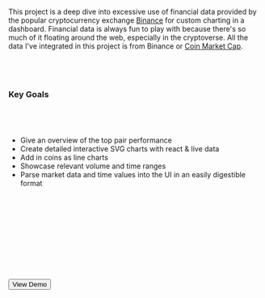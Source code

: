 
This project is a deep dive into excessive use of financial data provided by the popular cryptocurrency exchange <a href="https://binance.com" target="_blank">Binance</a> for custom charting in a dashboard. Financial data is always fun to play with because there's so much of it floating around the web, especially in the cryptoverse. All the data I've integrated in this project is from Binance or <a href="https://coinmarketcap.com">Coin Market Cap</a>.

&nbsp;&nbsp;
-----

### Key Goals

&nbsp;&nbsp;
-----

- Give an overview of the top pair performance
- Create detailed interactive SVG charts with react & live data
- Add in coins as line charts
- Showcase relevant volume and time ranges
- Parse market data and time values into the UI in an easily digestible format

&nbsp;&nbsp;
-----

> <Plink href="https://github.com/oddscenes/buck-net" text="Get the Project on Github" />

&nbsp;&nbsp;
-----

&nbsp;&nbsp;
-----

<Button href="/lab/crypto-dashboard" className="block gr-tw-3 py-6 px-8 max-w-xs rounded hover:opacity-75 text-center" target="_blank">
<span className="text-white">View Demo</span></Button>
